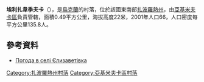{{coord|46|42|10|N|34|55|31|E|scale:100000|display=title}}

'''埃利扎韋季夫卡'''（{{lang-uk|Єлизаветівка}}），是[[烏克蘭|烏克蘭]]的村落，位於該國東南部[[扎波羅熱州|扎波羅熱州]]，由[[亞基米夫卡區|亞基米夫卡區]]負責管轄，面積0.49平方公里，海拔高度22米，2001年人口66，人口密度每平方公里135.8人。

==參考資料==
* [http://weather.in.ua/ua/zaporozhskaja/7580 Погода в селі Єлизаветівка] {{Wayback|url=http://weather.in.ua/ua/zaporozhskaja/7580 |date=20111220154744 }}

[[Category:扎波羅熱州村落|Category:扎波羅熱州村落]]
[[Category:亞基米夫卡區村落|Category:亞基米夫卡區村落]]


{{Zaporizhia-geo-stub}}